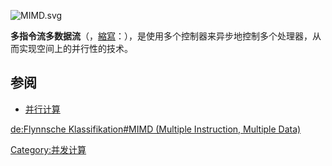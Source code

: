 [[File:MIMD.svg|thumb]]
{{Flynn's Taxonomy}}{{otheruses|MIM}}

'''多指令流多数据流'''（{{lang|en|Multiple Instruction Stream Multiple Data Stream}}，[[縮寫|縮寫]]：{{lang|en|MIMD}}），是使用多个控制器来异步地控制多个处理器，从而实现空间上的并行性的技术。

==参阅==
*[[并行计算|并行计算]]
{{CPU technologies}}
{{computer-stub}}

[[Category:并发计算|Category:并发计算]]

[[de:Flynnsche_Klassifikation#MIMD_(Multiple_Instruction,_Multiple_Data)|de:Flynnsche Klassifikation#MIMD (Multiple Instruction, Multiple Data)]]